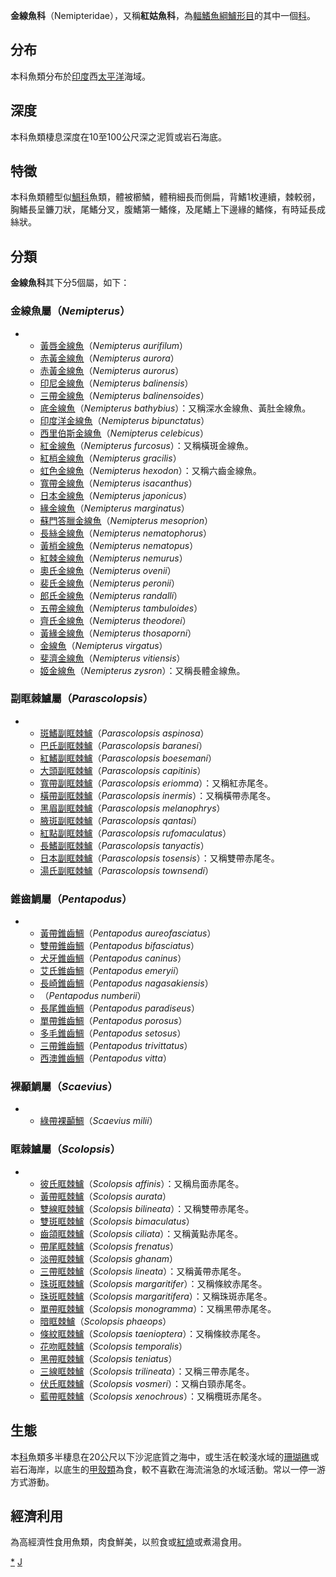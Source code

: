 {{Automatic taxobox
| taxon = Nemipteridae
| image = Pentapodus emeryii.jpg
| image_caption = [[艾氏錐齒鯛|艾氏錐齒鯛]]
| authority = 
| subdivision_ranks = [[屬|屬]]
| subdivision =
*見內文
}}
'''金線魚科'''（Nemipteridae），又稱'''紅姑魚科'''，為[[輻鰭魚綱|輻鰭魚綱]][[鱸形目|鱸形目]]的其中一個[[科|科]]。

==分布==
本科魚類分布於[[印度|印度]]西[[太平洋|太平洋]]海域。

==深度==
本科魚類棲息深度在10至100公尺深之泥質或岩石海底。

==特徵==
本科魚類體型似[[鯛科|鯛科]]魚類，體被櫛鱗，體稍細長而側扁，背鰭1枚連續，棘較弱，胸鰭長呈鐮刀狀，尾鰭分叉，腹鰭第一鰭條，及尾鰭上下邊緣的鰭條，有時延長成絲狀。

==分類==
'''金線魚科'''其下分5個屬，如下：
===金線魚屬（''Nemipterus''）===
**[[黃唇金線魚|黃唇金線魚]]（''Nemipterus aurifilum''）
**[[赤黃金線魚|赤黃金線魚]]（''Nemipterus aurora''）
**[[赤黃金線魚|赤黃金線魚]]（''Nemipterus aurorus''）
**[[印尼金線魚|印尼金線魚]]（''Nemipterus balinensis''）
**[[三帶金線魚|三帶金線魚]]（''Nemipterus balinensoides''）
**[[底金線魚|底金線魚]]（''Nemipterus bathybius''）：又稱深水金線魚、黃肚金線魚。
**[[印度洋金線魚|印度洋金線魚]]（''Nemipterus bipunctatus''）
**[[西里伯斯金線魚|西里伯斯金線魚]]（''Nemipterus celebicus''）
**[[紅金線魚|紅金線魚]]（''Nemipterus furcosus''）：又稱橫斑金線魚。
**[[紅梢金線魚|紅梢金線魚]]（''Nemipterus gracilis''）
**[[虹色金線魚|虹色金線魚]]（''Nemipterus hexodon''）：又稱六齒金線魚。
**[[寬帶金線魚|寬帶金線魚]]（''Nemipterus isacanthus''）
**[[日本金線魚|日本金線魚]]（''Nemipterus japonicus''）
**[[緣金線魚|緣金線魚]]（''Nemipterus marginatus''）
**[[蘇門答臘金線魚|蘇門答臘金線魚]]（''Nemipterus mesoprion''）
**[[長絲金線魚|長絲金線魚]]（''Nemipterus nematophorus''）
**[[黃梢金線魚|黃梢金線魚]]（''Nemipterus nematopus''）
**[[紅棘金線魚|紅棘金線魚]]（''Nemipterus nemurus''）
**[[奧氏金線魚|奧氏金線魚]]（''Nemipterus ovenii''）
**[[裴氏金線魚|裴氏金線魚]]（''Nemipterus peronii''）
**[[郎氏金線魚|郎氏金線魚]]（''Nemipterus randalli''）
**[[五帶金線魚|五帶金線魚]]（''Nemipterus tambuloides''）
**[[齊氏金線魚|齊氏金線魚]]（''Nemipterus theodorei''）
**[[黃緣金線魚|黃緣金線魚]]（''Nemipterus thosaporni''）
**[[金線魚|金線魚]]（''Nemipterus virgatus''）
**[[斐濟金線魚|斐濟金線魚]]（''Nemipterus vitiensis''）
**[[姬金線魚|姬金線魚]]（''Nemipterus zysron''）：又稱長體金線魚。

===副眶棘鱸屬（''Parascolopsis''）===
**[[斑鰭副眶棘鱸|斑鰭副眶棘鱸]]（''Parascolopsis aspinosa''）
**[[巴氏副眶棘鱸|巴氏副眶棘鱸]]（''Parascolopsis baranesi''）
**[[紅鰭副眶棘鱸|紅鰭副眶棘鱸]]（''Parascolopsis boesemani''）
**[[大頭副眶棘鱸|大頭副眶棘鱸]]（''Parascolopsis capitinis''）
**[[寬帶副眶棘鱸|寬帶副眶棘鱸]]（''Parascolopsis eriomma''）：又稱紅赤尾冬。
**[[橫帶副眶棘鱸|橫帶副眶棘鱸]]（''Parascolopsis inermis''）：又稱橫帶赤尾冬。
**[[黑眉副眶棘鱸|黑眉副眶棘鱸]]（''Parascolopsis melanophrys''）
**[[腋斑副眶棘鱸|腋斑副眶棘鱸]]（''Parascolopsis qantasi''）
**[[紅點副眶棘鱸|紅點副眶棘鱸]]（''Parascolopsis rufomaculatus''）
**[[長鰭副眶棘鱸|長鰭副眶棘鱸]]（''Parascolopsis tanyactis''）
**[[日本副眶棘鱸|日本副眶棘鱸]]（''Parascolopsis tosensis''）：又稱雙帶赤尾冬。
**[[湯氏副眶棘鱸|湯氏副眶棘鱸]]（''Parascolopsis townsendi''）
===錐齒鯛屬（''Pentapodus''）===
**[[黃帶錐齒鯛|黃帶錐齒鯛]]（''Pentapodus aureofasciatus''）
**[[雙帶錐齒鯛|雙帶錐齒鯛]]（''Pentapodus bifasciatus''）
**[[犬牙錐齒鯛|犬牙錐齒鯛]]（''Pentapodus caninus''）
**[[艾氏錐齒鯛|艾氏錐齒鯛]]（''Pentapodus emeryii''）
**[[長崎錐齒鯛|長崎錐齒鯛]]（''Pentapodus nagasakiensis''）
**（''Pentapodus numberii''）
**[[長尾錐齒鯛|長尾錐齒鯛]]（''Pentapodus paradiseus''）
**[[單帶錐齒鯛|單帶錐齒鯛]]（''Pentapodus porosus''）
**[[多毛錐齒鯛|多毛錐齒鯛]]（''Pentapodus setosus''）
**[[三帶錐齒鯛|三帶錐齒鯛]]（''Pentapodus trivittatus''）
**[[西澳錐齒鯛|西澳錐齒鯛]]（''Pentapodus vitta''）
===裸顳鯛屬（''Scaevius''）===
**[[綠帶裸顳鯛|綠帶裸顳鯛]]（''Scaevius milii''）
===眶棘鱸屬（''Scolopsis''）===
**[[彼氏眶棘鱸|彼氏眶棘鱸]]（''Scolopsis affinis''）：又稱烏面赤尾冬。
**[[黃帶眶棘鱸|黃帶眶棘鱸]]（''Scolopsis aurata''）
**[[雙線眶棘鱸|雙線眶棘鱸]]（''Scolopsis bilineata''）：又稱雙帶赤尾冬。
**[[雙斑眶棘鱸|雙斑眶棘鱸]]（''Scolopsis bimaculatus''）
**[[齒頜眶棘鱸|齒頜眶棘鱸]]（''Scolopsis ciliata''）：又稱黃點赤尾冬。
**[[帶尾眶棘鱸|帶尾眶棘鱸]]（''Scolopsis frenatus''）
**[[淡帶眶棘鱸|淡帶眶棘鱸]]（''Scolopsis ghanam''）
**[[三帶眶棘鱸|三帶眶棘鱸]]（''Scolopsis lineata''）：又稱黃帶赤尾冬。
**[[珠斑眶棘鱸|珠斑眶棘鱸]]（''Scolopsis margaritifer''）：又稱條紋赤尾冬。
**[[珠斑眶棘鱸|珠斑眶棘鱸]]（''Scolopsis margaritifera''）：又稱珠斑赤尾冬。
**[[單帶眶棘鱸|單帶眶棘鱸]]（''Scolopsis monogramma''）：又稱黑帶赤尾冬。
**[[暗眶棘鱸|暗眶棘鱸]]（''Scolopsis phaeops''）
**[[條紋眶棘鱸|條紋眶棘鱸]]（''Scolopsis taenioptera''）：又稱條紋赤尾冬。
**[[花吻眶棘鱸|花吻眶棘鱸]]（''Scolopsis temporalis''）
**[[黑帶眶棘鱸|黑帶眶棘鱸]]（''Scolopsis teniatus''）
**[[三線眶棘鱸|三線眶棘鱸]]（''Scolopsis trilineata''）：又稱三帶赤尾冬。
**[[伏氏眶棘鱸|伏氏眶棘鱸]]（''Scolopsis vosmeri''）：又稱白頸赤尾冬。
**[[藍帶眶棘鱸|藍帶眶棘鱸]]（''Scolopsis xenochrous''）：又稱欖斑赤尾冬。

==生態==
本[[科|科]]魚類多半棲息在20公尺以下沙泥底質之海中，或生活在較淺水域的[[珊瑚礁|珊瑚礁]]或岩石海岸，以底生的[[甲殼類|甲殼類]]為食，較不喜歡在海流湍急的水域活動。常以一停一游方式游動。

==經濟利用==
為高經濟性食用魚類，肉食鮮美，以煎食或[[紅燒|紅燒]]或煮湯食用。
{{Taxonbar|from=Q1342930}}

[[Category:金線魚科|*]]
[[Category:鲈形目|J]]